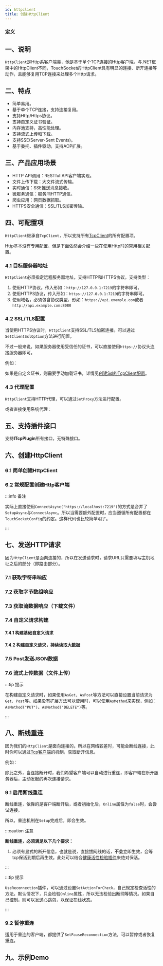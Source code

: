 ```yaml
---
id: httpclient
title: 创建HttpClient
---
```



### 定义

<TouchSocketHttpDefinition />


## 一、说明

`HttpClient`是Http系客户端类，他是基于单个TCP连接的Http客户端。与.NET框架中的HttpClient不同，TouchSocket的HttpClient具有明显的连接、断开连接等动作，且能够复用TCP连接来处理多个Http请求。

## 二、特点

- 简单易用。
- 基于单个TCP连接，支持连接复用。
- 支持Http/Https协议。
- 支持自定义证书验证。
- 内存池支持，高性能处理。
- 支持流式上传和下载。
- 支持SSE(Server-Sent Events)。
- 基于委托、插件驱动，支持AOP扩展。

## 三、产品应用场景

- HTTP API调用：RESTful API客户端实现。
- 文件上传下载：大文件流式传输。
- 实时通信：SSE推送消息接收。
- 微服务通信：服务间HTTP通信。
- 爬虫应用：网页数据抓取。
- HTTPS安全通信：SSL/TLS加密传输。

## 四、可配置项

`HttpClient`继承自`TcpClient`，所以支持所有[TcpClient](./tcpclient.mdx)的所有配置项。

Http基本没有专用配置，但是下面依然会介绍一些在使用Http时的常用相关配置。

### 4.1 目标服务器地址

`HttpClient`必须指定远程服务器地址，支持HTTP和HTTPS协议。支持类型：

1. 使用HTTP协议，传入形如：`http://127.0.0.1:7219`的字符串即可。
2. 使用HTTPS协议，传入形如：`https://127.0.0.1:7219`的字符串即可。
3. 使用域名，必须包含协议类型，形如：`https://api.example.com`或者`http://api.example.com:8080`

<CustomCodeBlock region="Http设置远程服务器地址"/>

### 4.2 SSL/TLS配置

当使用HTTPS协议时，`HttpClient`支持SSL/TLS加密连接。可以通过`SetClientSslOption`方法进行配置。

不过一般来说，如果服务器使用受信任的证书，可以直接使用`https://`协议头连接服务器即可。

例如：

<CustomCodeBlock region="Http简单设置Ssl远程服务器地址"/>

如果是自定义证书，则需要手动加载证书，详情见[创建Ssl的TcpClient配置](./tcpclient.mdx)。

### 4.3 代理配置
`HttpClient`支持HTTP代理，可以通过`SetProxy`方法进行配置。
<CustomCodeBlock region="Http客户端配置代理"/>

或者直接使用系统代理：
<CustomCodeBlock region="Http客户端配置系统代理"/>

## 五、支持插件接口

支持**ITcpPlugin**所有接口，无特殊接口。

## 六、创建HttpClient

<BilibiliCard title="创建HttpClient并完成请求" link="https://www.bilibili.com/cheese/play/ep1688271" isPro="true"/>
<BilibiliCard title="创建Https客户端" link="https://www.bilibili.com/cheese/play/ep1688272" isPro="true"/>

### 6.1 简单创建HttpClient

<CustomCodeBlock region="简单创建HttpClient"/>


### 6.2 常规配置创建Http客户端

<CustomCodeBlock region="常规配置创建Http客户端"/>

:::info 备注

实际上直接使用`ConnectAsync("https://localhost:7219")`的方式是合并了`SetupAsync`与`ConnectAsync`。所以当需要额外配置时，应当遵循所有配置都在`TouchSocketConfig`的约定。这样代码也比较简单明了。

:::  

## 七、发送HTTP请求

因为`HttpClient`是面向连接的，所以在发送请求时，请求URL只需要填写主机地址之后的部分（即路由部分）。

### 7.1 获取字符串响应

<CustomCodeBlock region="Http通过Get获取字符串"/>

### 7.2 获取字节数组响应

<CustomCodeBlock region="Http客户端获取字节数组响应"/>

### 7.3 获取流数据响应（下载文件）

<CustomCodeBlock region="Http客户端获取流数据响应"/>

### 7.4 自定义请求构建

#### 7.4.1 构建基础自定义请求

<BilibiliCard title="自定义Query和Header参数" link="https://www.bilibili.com/cheese/play/ep1688274" isPro="true"/>

<CustomCodeBlock region="Http客户端构建基础自定义请求"/>

#### 7.4.2 构建自定义请求，持续读取大数据

<BilibiliCard title="使用SSE实现类似AI问答效果" link="https://www.bilibili.com/cheese/play/ep1688275" isPro="true"/>

<CustomCodeBlock region="Http客户端构建自定义请求并持续读取"/>

### 7.5 Post发送JSON数据

<CustomCodeBlock region="Http通过Post发送Json数据"/>

### 7.6 流式上传数据（文件上传）

<CustomCodeBlock region="Http客户端流式上传文件"/>

:::tip 提示

在构建自定义请求时，如果使用`AsGet`、`AsPost`等方法可以直接设置当前请求为`Get`、`Post`等。如果没有扩展方法可以使用时，可以使用`AsMethod`来实现，例如：`AsMethod("PUT")`、`AsMethod("DELETE")`等。

:::  

## 八、断线重连

因为我们的`HttpClient`是面向连接的，所以在网络较差时，可能会断线连接，此时你可以通过[Tcp客户端](./tcpclient.mdx)的机制，获取断开信息。

例如：

<CustomCodeBlock region="Http客户端获取断线通知"/>

除此之外，当连接断开时，我们希望客户端可以自动进行重连，即客户端在断开服务器后，主动发起的再次连接请求。

### 9.1 启用断线重连

断线重连，依靠的是客户端断开后，或者初始化后，`Online`属性为`false`时，会尝试连接。

所以，重连机制在`Setup`完成后，即会生效。

<BilibiliCard title="客户端轮询式断线重连" link="https://www.bilibili.com/cheese/play/ep1541438" isPro="true"/>

<CustomCodeBlock region="Http客户端启用断线重连"/>

:::caution 注意

**断线重连，必须满足以下几个要求：**

1. 必须有显式的断开信息，也就是说，直接拔网线的话，**不会**立即生效，会等tcp保活到期后再生效。此处可以结合[健康活性检验插件](./tcpcommonplugins.mdx)来绝对保活。

:::  

:::tip 提示

`UseReconnection`插件，可以通过设置`SetActionForCheck`，自己规定检查活性的方法。默认情况下，只会检验`Online`属性，所以无法检验出断网等情况。如果自己控制，则可以发送心跳包，以保证在线状态。

:::  

### 9.2 暂停重连

适用于重连的客户端，都提供了`SetPauseReconnection`方法，可以暂停或者恢复重连。

<CustomCodeBlock region="Reconnection重连插件暂停重连"/>


## 九、示例Demo

<CardLink link="examples/Http/HttpClientConsoleApp"/>